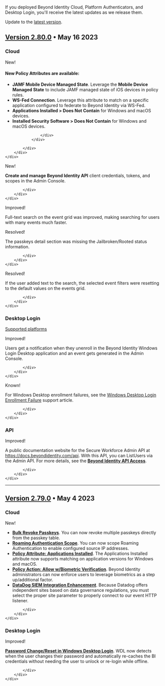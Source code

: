 


If you deployed Beyond Identity Cloud, Platform Authenticators, and Desktop Login, you'll receive the latest updates as we release them.


<p><a href="https://app.byndid.com/downloads"><span class="icons"><DownloadForOfflineIcon /></span></a> Update to the <a href="https://app.byndid.com/downloads">latest version</a>.</p>


## [Version 2.80.0](/v2-80-0) • May 16 2023

### Cloud


<div class="container-fluid">
    <div class="row">
        <div class="col-12 mt-6">
            <div>
                <div class="card-horizontal">
                    <div class="img-square-wrapper">
                        <span className="changelog-tag" data-tag="New">New!</span>
                    </div>
                    <div class="card-body">
                        <h4>New <strong>Policy Attributes</strong> are available:</h4>
                        <ul>
      <li>
        <strong>JAMF Mobile Device Managed State</strong>. Leverage the
        <strong>Mobile Device Managed State</strong>&nbsp;to include JAMF
        managed state of iOS devices in policy rules. 
      </li>
      <li>
        <strong>WS-Fed Connection</strong>. Leverage this attribute to match
        on a specific application configured to federate to Beyond Identity
        via WS-Fed. 
      </li>
      <li>
        <strong>Applications Installed &gt; Does Not Contain</strong> for
        Windows and macOS devices.
      </li>
      <li>
        <strong>Installed Security Software &gt; Does Not Contain</strong> for Windows and macOS devices.
      </li>
    </ul>
                            
                    </div>
                </div>
                
            </div>
        </div>
    </div>
</div>


<div class="container-fluid">
    <div class="row">
        <div class="col-12 mt-6">
            <div>
                <div class="card-horizontal">
                    <div class="img-square-wrapper">
                        <span className="changelog-tag" data-tag="New">New!</span>
                    </div>
                    <div class="card-body">
                        <p><strong>Create and manage Beyond Identity API</strong> client credentials, tokens, and scopes in the Admin Console.</p>
                    </div>
                </div>
                
            </div>
        </div>
    </div>
</div>

<div class="container-fluid">
    <div class="row">
        <div class="col-12 mt-6">
            <div>
                <div class="card-horizontal">
                    <div class="img-square-wrapper">
                        <span className="changelog-tag" data-tag="Improved">Improved!</span>
                    </div>
                    <div class="card-body">
                        <p>Full-text search on the event grid was improved, making searching for users with many events much faster.</p>
                    </div>
                </div>
            </div>
        </div>
    </div>
</div>

<div class="container-fluid">
    <div class="row">
        <div class="col-12 mt-6">
            <div>
                <div class="card-horizontal">
                    <div class="img-square-wrapper">
                        <span className="changelog-tag" data-tag="Resolved">Resolved!</span>
                    </div>
                    <div class="card-body">
                    <p>The passkeys detail section was missing the Jailbroken/Rooted status information.</p>
                    </div>
                </div>
                
            </div>
        </div>
    </div>
</div>
<div class="container-fluid">
    <div class="row">
        <div class="col-12 mt-6">
            <div>
                <div class="card-horizontal">
                    <div class="img-square-wrapper">
                        <span className="changelog-tag" data-tag="Resolved">Resolved!</span>
                    </div>
                    <div class="card-body">
                    <p>If the user added text to the search, the selected event filters were resetting to the default values on the events grid.</p> 
                    </div>
                </div>
                
            </div>
        </div>
    </div>
</div>

### Desktop Login

<div class="note-message">
  <p>
    <a href="https://app.byndid.com/downloads">Supported platforms</a>
  </p>
</div>



<div class="container-fluid container-padding">
    <div class="row">
        <div class="col-12 mt-6">
            <div>
                <div class="card-horizontal">
                    <div class="img-square-wrapper">
                        <span className="changelog-tag" data-tag="Improved">Improved!</span>
                    </div>
                    <div class="card-body">
                    <p>Users get a notification when they unenroll in the Beyond Identity Windows Login Desktop application and an event gets generated in the Admin  Console.</p> 
                    </div>
                </div>
                
            </div>
        </div>
    </div>
</div>

<div class="container-fluid">
    <div class="row">
        <div class="col-12 mt-6">
            <div>
                <div class="card-horizontal">
                    <div class="img-square-wrapper">
                        <span className="changelog-tag" data-tag="Known">Known!</span>
                    </div>
                    <div class="card-body">
                    <p>For Windows Desktop enrollment failures, see the <a href="https://support.beyondidentity.com/hc/en-us/articles/14510599143703">Windows Desktop Login Enrollment Failure</a> support article.</p> 
                    </div>
                </div>
                
            </div>
        </div>
    </div>
</div>


### API 



<div class="container-fluid">
    <div class="row">
        <div class="col-12 mt-6">
            <div>
                <div class="card-horizontal">
                    <div class="img-square-wrapper">
                        <span className="changelog-tag" data-tag="Improved">Improved!</span>
                    </div>
                    <div class="card-body">
                           <p>A public documentation website for the Secure Workforce Admin API at <a href="https://docs.beyondidentity.com/api">https://docs.beyondidentity.com/api</a>. With this API, you can ListUsers via the Admin API. For more details, see the <a href="/v2-80-0#beyond-identity-api-access"><strong>Beyond Identity API Access</strong></a>.
</p>
                    </div>
                </div>
                
            </div>
        </div>
    </div>
</div>


---

## [Version 2.79.0](/v2-79-0) • May 4 2023

### Cloud

<div class="container-fluid">
    <div class="row">
        <div class="col-12 mt-6">
            <div>
                <div class="card-horizontal">
                    <div class="img-square-wrapper">
                        <span className="changelog-tag" data-tag="New">New!</span>
                    </div>
                    <div class="card-body">
                        <ul>
                            <li class="no-style"><a href="/v2-79-0#bulk-revoke-passkeys"><b>Bulk Revoke Passkeys</b></a>. You can now revoke multiple passkeys directly from the passkey table. </li>
                            <li class="no-style"><a href="/v2-79-0#roaming-authentication-scope"><b>Roaming Authentication Scope</b></a>. You can now scope Roaming Authentication to enable configured source IP addresses. </li>
                            <li class="no-style"><a href="/v2-79-0#policy-attribute-applications-installed"><b>Policy Attribute: Applications Installed</b></a>. The Applications Installed attribute now supports matching on application versions for Windows and macOS.</li>
                            <li class="no-style"><a href="/v2-79-0#policy-action-allow-wbiometric-verification"><b>Policy Action: Allow w/Biometric Verification</b></a>. Beyond Identity administrators can now enforce users to leverage biometrics as a step up/additional factor. </li>
                            <li class="no-style"><a href="/v2-79-0#datadog-siem-integration-enhancement"><b>DataDog SIEM Integration Enhancement</b></a>. Because Datadog offers independent sites based on data governance regulations, you must select the proper site parameter to properly connect to our event HTTP listener.</li>
                            </ul>
                    </div>
                </div>
                
            </div>
        </div>
    </div>
</div>




### Desktop Login


<div class="container-fluid">
    <div class="row">
        <div class="col-12 mt-6">
            <div>
                <div class="card-horizontal">
                    <div class="img-square-wrapper">
                        <span className="changelog-tag" data-tag="Improved">Improved!</span>
                    </div>
                    <div class="card-body">
                        <p><a href="/v2-79-0#desktop-login"><b>Password Change/Reset in Windows Desktop Login</b></a>. WDL now detects when the user changes their password and automatically re-caches the BI credentials without needing the user to unlock or re-login while offline.</p>
                    </div>
                </div>
                
            </div>
        </div>
    </div>
</div>



